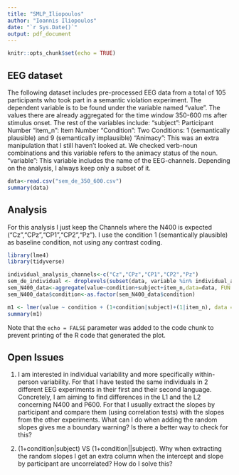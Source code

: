---
title: "SMLP_Iliopoulos"
author: "Ioannis Iliopoulos"
date: "`r Sys.Date()`"
output: pdf_document
---

```{r setup, include=FALSE}
knitr::opts_chunk$set(echo = TRUE)
```

## EEG dataset

The following dataset includes pre-processed EEG data from a total of 105 participants who took part in a semantic violation experiment. 
The dependent variable is to be found under the variable named "value". The values there are already aggregated for the time window 350-600 ms after stimulus onset.
The rest of the variables include:
"subject": Participant Number
"item_n": Item Number 
"Condition": Two Conditions: 1 (semantically plausible) and 9 (semantically implausible)
"Animacy": This was an extra manipulation that I still haven't looked at. We checked verb-noun combinations and this variable refers to the animacy status of the noun. 
"variable": This variable includes the name of the EEG-channels. Depending on the analysis, I always keep only a subset of it. 

```{r cars}
data<-read.csv("sem_de_350_600.csv")
summary(data)
```

## Analysis

For this analysis I just keep the Channels where the N400 is expected ("Cz","CPz","CP1","CP2","Pz"). I use the condition 1 (semantically plausible) as baseline condition, not using any contrast coding. 

```{r pressure}
library(lme4)
library(tidyverse)

individual_analysis_channels<-c("Cz","CPz","CP1","CP2","Pz")
sem_de_individual <- droplevels(subset(data, variable %in% individual_analysis_channels))
sem_N400_data<-aggregate(value~condition+subject+item_n,data=data, FUN = mean)
sem_N400_data$condition<-as.factor(sem_N400_data$condition)

m1 <- lmer(value ~ condition + (1+condition|subject)+(1|item_n), data = sem_N400_data)
summary(m1)
```

Note that the `echo = FALSE` parameter was added to the code chunk to prevent printing of the R code that generated the plot.

## Open Issues

1. I am interested in individual variability and more specifically within-person variability. For that I have tested the same individuals in 2 different EEG experiments in their first and their second language. Concretely, I am aiming to find differences in the L1 and the L2 concerning N400 and P600. For that I usually extract the slopes by participant and compare them (using correlation tests) with the slopes from the other experiments. What can I do when adding the random slopes gives me a boundary warning? Is there a better way to check for this? \

2. (1+condition|subject) VS (1+condition||subject). Why when extracting the random slopes I get an extra column when the intercept and slope by participant are uncorrelated? How do I solve this? \


